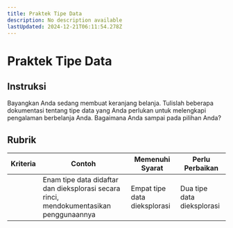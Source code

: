 ```yaml
---
title: Praktek Tipe Data
description: No description available
lastUpdated: 2024-12-21T06:11:54.278Z
---
```


# Praktek Tipe Data

## Instruksi

Bayangkan Anda sedang membuat keranjang belanja. Tulislah beberapa dokumentasi tentang tipe data yang Anda perlukan untuk melengkapi pengalaman berbelanja Anda. Bagaimana Anda sampai pada pilihan Anda?

## Rubrik

| Kriteria | Contoh                                                                                 | Memenuhi Syarat              | Perlu Perbaikan            |
|----------|----------------------------------------------------------------------------------------|------------------------------|----------------------------|
|          | Enam tipe data didaftar dan dieksplorasi secara rinci, mendokumentasikan penggunaannya | Empat tipe data dieksplorasi | Dua tipe data dieksplorasi |


